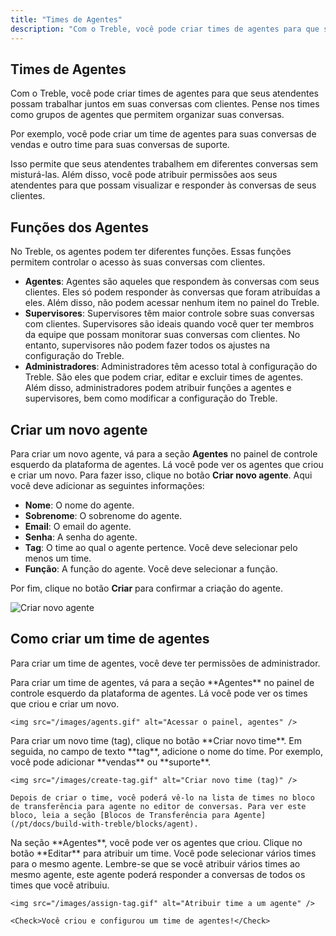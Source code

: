 ```yaml
---
title: "Times de Agentes"
description: "Com o Treble, você pode criar times de agentes para que seus atendentes possam trabalhar juntos em suas conversas com clientes."
---
```


## Times de Agentes

Com o Treble, você pode criar times de agentes para que seus atendentes possam trabalhar juntos em suas conversas com clientes. Pense nos times como grupos de agentes que permitem organizar suas conversas.

Por exemplo, você pode criar um time de agentes para suas conversas de vendas e outro time para suas conversas de suporte.

Isso permite que seus atendentes trabalhem em diferentes conversas sem misturá-las. Além disso, você pode atribuir permissões aos seus atendentes para que possam visualizar e responder às conversas de seus clientes.

## Funções dos Agentes

No Treble, os agentes podem ter diferentes funções. Essas funções permitem controlar o acesso às suas conversas com clientes.

- **Agentes**: Agentes são aqueles que respondem às conversas com seus clientes. Eles só podem responder às conversas que foram atribuídas a eles. Além disso, não podem acessar nenhum item no painel do Treble.
- **Supervisores**: Supervisores têm maior controle sobre suas conversas com clientes. Supervisores são ideais quando você quer ter membros da equipe que possam monitorar suas conversas com clientes. No entanto, supervisores não podem fazer todos os ajustes na configuração do Treble.
- **Administradores**: Administradores têm acesso total à configuração do Treble. São eles que podem criar, editar e excluir times de agentes. Além disso, administradores podem atribuir funções a agentes e supervisores, bem como modificar a configuração do Treble.

## Criar um novo agente

Para criar um novo agente, vá para a seção **Agentes** no painel de controle esquerdo da plataforma de agentes. Lá você pode ver os agentes que criou e criar um novo. Para fazer isso, clique no botão **Criar novo agente**. Aqui você deve adicionar as seguintes informações:

- **Nome**: O nome do agente.
- **Sobrenome**: O sobrenome do agente.
- **Email**: O email do agente.
- **Senha**: A senha do agente.
- **Tag**: O time ao qual o agente pertence. Você deve selecionar pelo menos um time.
- **Função**: A função do agente. Você deve selecionar a função.

Por fim, clique no botão **Criar** para confirmar a criação do agente.

<img src="/images/create-agent.gif" alt="Criar novo agente" />

## Como criar um time de agentes

<Note>Para criar um time de agentes, você deve ter permissões de administrador.</Note>

<Steps>
  <Step title="Acessar o painel">
    Para criar um time de agentes, vá para a seção **Agentes** no painel de controle esquerdo da plataforma de agentes. Lá você pode ver os times que criou e criar um novo.

    <img src="/images/agents.gif" alt="Acessar o painel, agentes" />
  </Step>
  <Step title="Criar novo time (tag)">
    Para criar um novo time (tag), clique no botão **Criar novo time**. Em seguida, no campo de texto **tag**, adicione o nome do time. Por exemplo, você pode adicionar **vendas** ou **suporte**.

    <img src="/images/create-tag.gif" alt="Criar novo time (tag)" />

    Depois de criar o time, você poderá vê-lo na lista de times no bloco de transferência para agente no editor de conversas. Para ver este bloco, leia a seção [Blocos de Transferência para Agente](/pt/docs/build-with-treble/blocks/agent).
  </Step>
  <Step title="Atribuir times aos seus agentes">
    Na seção **Agentes**, você pode ver os agentes que criou. Clique no botão **Editar** <Icon icon="pencil" iconType="solid" /> para atribuir um time. Você pode selecionar vários times para o mesmo agente. Lembre-se que se você atribuir vários times ao mesmo agente, este agente poderá responder a conversas de todos os times que você atribuiu.

    <img src="/images/assign-tag.gif" alt="Atribuir time a um agente" />

    <Check>Você criou e configurou um time de agentes!</Check>
  </Step>
</Steps> 